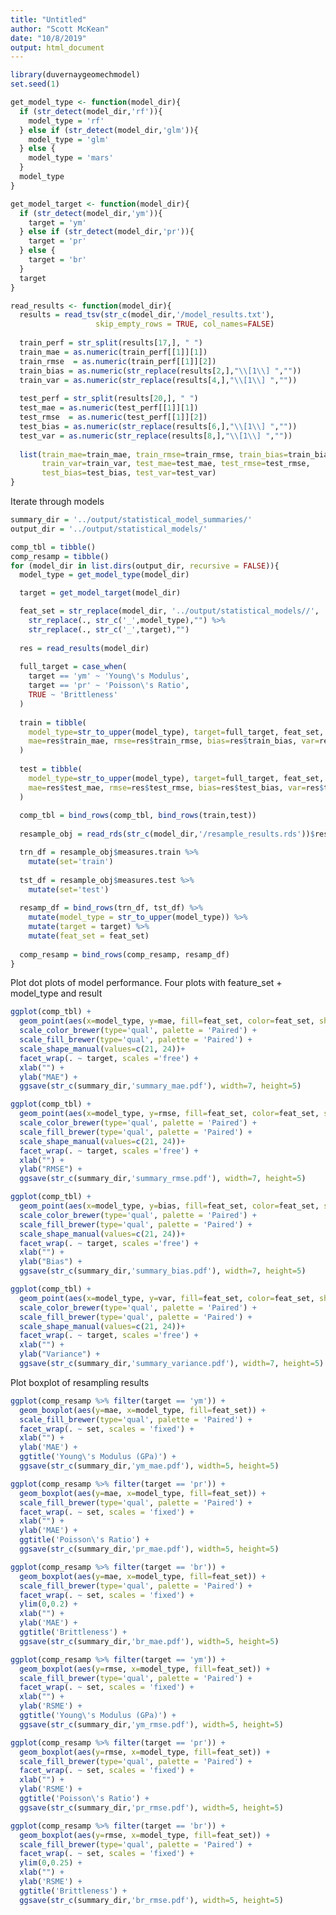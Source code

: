 ```yaml
---
title: "Untitled"
author: "Scott McKean"
date: "10/8/2019"
output: html_document
---
```


```r
library(duvernaygeomechmodel)
set.seed(1)

get_model_type <- function(model_dir){
  if (str_detect(model_dir,'rf')){
    model_type = 'rf'
  } else if (str_detect(model_dir,'glm')){
    model_type = 'glm'
  } else {
    model_type = 'mars'
  }
  model_type
}

get_model_target <- function(model_dir){
  if (str_detect(model_dir,'ym')){
    target = 'ym'
  } else if (str_detect(model_dir,'pr')){
    target = 'pr'
  } else {
    target = 'br'
  }
  target
}

read_results <- function(model_dir){
  results = read_tsv(str_c(model_dir,'/model_results.txt'), 
                   skip_empty_rows = TRUE, col_names=FALSE)
  
  train_perf = str_split(results[17,], " ")
  train_mae = as.numeric(train_perf[[1]][1])
  train_rmse  = as.numeric(train_perf[[1]][2])
  train_bias = as.numeric(str_replace(results[2,],"\\[1\\] ",""))
  train_var = as.numeric(str_replace(results[4,],"\\[1\\] ",""))
  
  test_perf = str_split(results[20,], " ")
  test_mae = as.numeric(test_perf[[1]][1])
  test_rmse  = as.numeric(test_perf[[1]][2])
  test_bias = as.numeric(str_replace(results[6,],"\\[1\\] ",""))
  test_var = as.numeric(str_replace(results[8,],"\\[1\\] ",""))
  
  list(train_mae=train_mae, train_rmse=train_rmse, train_bias=train_bias,
       train_var=train_var, test_mae=test_mae, test_rmse=test_rmse,
       test_bias=test_bias, test_var=test_var)
}
```

Iterate through models

```r
summary_dir = '../output/statistical_model_summaries/'
output_dir = '../output/statistical_models/'

comp_tbl = tibble()
comp_resamp = tibble()
for (model_dir in list.dirs(output_dir, recursive = FALSE)){
  model_type = get_model_type(model_dir)

  target = get_model_target(model_dir)

  feat_set = str_replace(model_dir, '../output/statistical_models//', '') %>%
    str_replace(., str_c('_',model_type),"") %>%
    str_replace(., str_c('_',target),"")
  
  res = read_results(model_dir)
  
  full_target = case_when(
    target == 'ym' ~ 'Young\'s Modulus',
    target == 'pr' ~ 'Poisson\'s Ratio',
    TRUE ~ 'Brittleness'
  )
  
  train = tibble(
    model_type=str_to_upper(model_type), target=full_target, feat_set, set='train',
    mae=res$train_mae, rmse=res$train_rmse, bias=res$train_bias, var=res$train_var
  )
  
  test = tibble(
    model_type=str_to_upper(model_type), target=full_target, feat_set, set='test',
    mae=res$test_mae, rmse=res$test_rmse, bias=res$test_bias, var=res$test_var
  )
  
  comp_tbl = bind_rows(comp_tbl, bind_rows(train,test))
  
  resample_obj = read_rds(str_c(model_dir,'/resample_results.rds'))$resample_obj

  trn_df = resample_obj$measures.train %>%
    mutate(set='train')
  
  tst_df = resample_obj$measures.test %>%
    mutate(set='test')
  
  resamp_df = bind_rows(trn_df, tst_df) %>%
    mutate(model_type = str_to_upper(model_type)) %>%
    mutate(target = target) %>%
    mutate(feat_set = feat_set)
  
  comp_resamp = bind_rows(comp_resamp, resamp_df)
}
```

Plot dot plots of model performance. Four plots with feature_set + model_type
and result

```r
ggplot(comp_tbl) +
  geom_point(aes(x=model_type, y=mae, fill=feat_set, color=feat_set, shape=set), size=3) +
  scale_color_brewer(type='qual', palette = 'Paired') +
  scale_fill_brewer(type='qual', palette = 'Paired') +
  scale_shape_manual(values=c(21, 24))+
  facet_wrap(. ~ target, scales ='free') +
  xlab("") +
  ylab("MAE") +
  ggsave(str_c(summary_dir,'summary_mae.pdf'), width=7, height=5)

ggplot(comp_tbl) +
  geom_point(aes(x=model_type, y=rmse, fill=feat_set, color=feat_set, shape=set), size=3) +
  scale_color_brewer(type='qual', palette = 'Paired') +
  scale_fill_brewer(type='qual', palette = 'Paired') +
  scale_shape_manual(values=c(21, 24))+
  facet_wrap(. ~ target, scales ='free') +
  xlab("") +
  ylab("RMSE") +
  ggsave(str_c(summary_dir,'summary_rmse.pdf'), width=7, height=5)

ggplot(comp_tbl) +
  geom_point(aes(x=model_type, y=bias, fill=feat_set, color=feat_set, shape=set), size=3) +
  scale_color_brewer(type='qual', palette = 'Paired') +
  scale_fill_brewer(type='qual', palette = 'Paired') +
  scale_shape_manual(values=c(21, 24))+
  facet_wrap(. ~ target, scales ='free') +
  xlab("") +
  ylab("Bias") +
  ggsave(str_c(summary_dir,'summary_bias.pdf'), width=7, height=5)

ggplot(comp_tbl) +
  geom_point(aes(x=model_type, y=var, fill=feat_set, color=feat_set, shape=set), size=3) +
  scale_color_brewer(type='qual', palette = 'Paired') +
  scale_fill_brewer(type='qual', palette = 'Paired') +
  scale_shape_manual(values=c(21, 24))+
  facet_wrap(. ~ target, scales ='free') +
  xlab("") +
  ylab("Variance") +
  ggsave(str_c(summary_dir,'summary_variance.pdf'), width=7, height=5)
```

Plot boxplot of resampling results

```r
ggplot(comp_resamp %>% filter(target == 'ym')) +
  geom_boxplot(aes(y=mae, x=model_type, fill=feat_set)) +
  scale_fill_brewer(type='qual', palette = 'Paired') +
  facet_wrap(. ~ set, scales = 'fixed') +
  xlab("") +
  ylab('MAE') +
  ggtitle('Young\'s Modulus (GPa)') +
  ggsave(str_c(summary_dir,'ym_mae.pdf'), width=5, height=5)

ggplot(comp_resamp %>% filter(target == 'pr')) +
  geom_boxplot(aes(y=mae, x=model_type, fill=feat_set)) +
  scale_fill_brewer(type='qual', palette = 'Paired') +
  facet_wrap(. ~ set, scales = 'fixed') +
  xlab("") +
  ylab('MAE') +
  ggtitle('Poisson\'s Ratio') +
  ggsave(str_c(summary_dir,'pr_mae.pdf'), width=5, height=5)

ggplot(comp_resamp %>% filter(target == 'br')) +
  geom_boxplot(aes(y=mae, x=model_type, fill=feat_set)) +
  scale_fill_brewer(type='qual', palette = 'Paired') +
  facet_wrap(. ~ set, scales = 'fixed') +
  ylim(0,0.2) +
  xlab("") +
  ylab('MAE') +
  ggtitle('Brittleness') +
  ggsave(str_c(summary_dir,'br_mae.pdf'), width=5, height=5)

ggplot(comp_resamp %>% filter(target == 'ym')) +
  geom_boxplot(aes(y=rmse, x=model_type, fill=feat_set)) +
  scale_fill_brewer(type='qual', palette = 'Paired') +
  facet_wrap(. ~ set, scales = 'fixed') +
  xlab("") +
  ylab('RSME') +
  ggtitle('Young\'s Modulus (GPa)') +
  ggsave(str_c(summary_dir,'ym_rmse.pdf'), width=5, height=5)

ggplot(comp_resamp %>% filter(target == 'pr')) +
  geom_boxplot(aes(y=rmse, x=model_type, fill=feat_set)) +
  scale_fill_brewer(type='qual', palette = 'Paired') +
  facet_wrap(. ~ set, scales = 'fixed') +
  xlab("") +
  ylab('RSME') +
  ggtitle('Poisson\'s Ratio') +
  ggsave(str_c(summary_dir,'pr_rmse.pdf'), width=5, height=5)

ggplot(comp_resamp %>% filter(target == 'br')) +
  geom_boxplot(aes(y=rmse, x=model_type, fill=feat_set)) +
  scale_fill_brewer(type='qual', palette = 'Paired') +
  facet_wrap(. ~ set, scales = 'fixed') +
  ylim(0,0.25) +
  xlab("") +
  ylab('RSME') +
  ggtitle('Brittleness') +
  ggsave(str_c(summary_dir,'br_rmse.pdf'), width=5, height=5)

```
